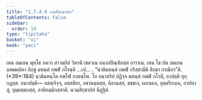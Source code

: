 ```yaml
---
title: "1.7.4.9 กพฬสิกฺขาปท"
tableOfContents: false
sidebar:
  order: 10
type: "tipitaka"
basket: "vi"
book: "paci"
---
```



<DynamicBreadcrumb />

<Division number="615" book="paci">

<Paragraph number="1879" book="paci">
เตน สมเยน พุทฺโธ ภควา สาวตฺถิยํ วิหรติ เชตวเน อนาถปิณฺฑิกสฺส อาราเม. เตน โข ปน สมเยน ฉพฺพคฺคิยา ภิกฺขู มหนฺตํ กพฬํ กโรนฺติ …เป… .
</Paragraph>

<Paragraph number="1880" book="paci">
<Emphasis>“นาติมหนฺตํ กพฬํ กริสฺสามีติ สิกฺขา กรณียา”</Emphasis>ติ. (*39*:<Emphasis>184</Emphasis>)
</Paragraph>

<Paragraph number="1881" book="paci">
นาติมหนฺโต กพโฬ กาตพฺโพ. โย อนาทริยํ ปฏิจฺจ มหนฺตํ กพฬํ กโรติ, อาปตฺติ ทุกฺกฏสฺส.
</Paragraph>

<Paragraph number="1882" book="paci">
อนาปตฺติ— อสญฺจิจฺจ, อสฺสติยา, อชานนฺตสฺส, คิลานสฺส, ขชฺชเก, ผลาผเล, อุตฺตริภงฺเค, อาปทาสุ, อุมฺมตฺตกสฺส, อาทิกมฺมิกสฺสาติ.

</Paragraph>
</Division>

<Paragraph number="1883" type="center" book="paci">
นวมสิกฺขาปทํ นิฏฺฐิตํ.
</Paragraph>